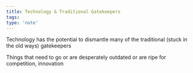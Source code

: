 ```yaml
---
title: Technology & Traditional Gatekeepers
tags: 
type: 'note'
---
```


Technology has the potential to dismantle many of the traditional (stuck in the old ways) gatekeepers

Things that need to go or are desperately outdated or are ripe for competition, innovation 
